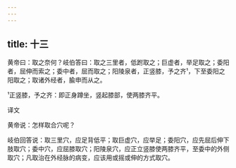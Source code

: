 ```yaml
---
---
---
```

title: 十三
---




黄帝曰：取之奈何？岐伯答曰：取之三里者，低跗取之；巨虚者，举足取之；委阳者，屈伸而索之；委中者，屈而取之；阳陵泉者，正竖膝，予之齐¹，下至委阳之阳取之；取诸外经者，腧申而从之。

¹正竖膝，予之齐：即正身蹲坐，竖起膝部，使两膝齐平。

译文

黄帝说：怎样取合穴呢？

岐伯回答说：取三里穴，应足背低平；取巨虚穴，应举足；委阳穴，应先屈后伸下肢取穴；委中穴，应屈膝取穴；阳陵泉穴，应正立竖膝使两膝齐平，至委中的外侧取穴；凡取治在外经脉的病变，应该用或摇或伸的方式取穴。